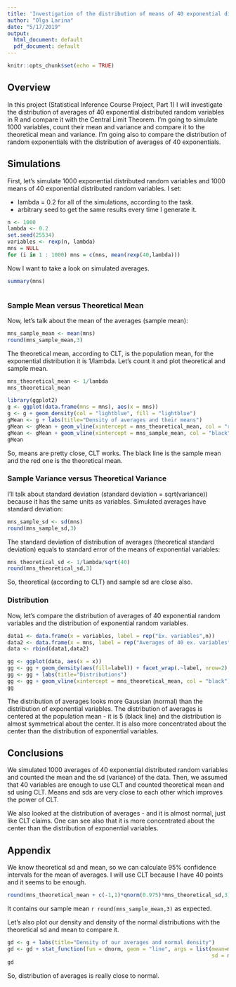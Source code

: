```yaml
---
title: 'Investigation of the distribution of means of 40 exponential distributed random variables and comparing it with the CLT'
author: "Olga Larina"
date: "5/17/2019"
output:
  html_document: default
  pdf_document: default
---
```


```r
knitr::opts_chunk$set(echo = TRUE)
```

## Overview
In this project (Statistical Inference Course Project, Part 1) I will investigate the distribution of averages of 40 exponential distributed random variables in R and compare it with the Central Limit Theorem. I'm going to simulate 1000 variables, count their mean and variance and compare it to the theoretical mean and variance. I'm going also to compare the distribution of random exponentials with the distribution of averages of 40 exponentials.

## Simulations
First, let's simulate 1000 exponential distributed random variables and 1000 means of 40 exponential distributed random variables. I set:

* lambda = 0.2 for all of the simulations, according to the task.
* arbitrary seed to get the same results every time I generate it. 
```r
n <- 1000
lambda <- 0.2
set.seed(25534)
variables <- rexp(n, lambda)
mns = NULL
for (i in 1 : 1000) mns = c(mns, mean(rexp(40,lambda)))
```
Now I want to take a look on simulated averages.
```r
summary(mns)
```
```r

```

### Sample Mean versus Theoretical Mean
Now, let's talk about the mean of the averages (sample mean):
```r
mns_sample_mean <- mean(mns)
round(mns_sample_mean,3)
```
The theoretical mean, according to CLT, is the population mean, for the exponential distribution it is 1/lambda. Let's count it and plot theoretical and sample mean.

```r
mns_theoretical_mean <- 1/lambda
mns_theoretical_mean
```

```r
library(ggplot2)
g <- ggplot(data.frame(mns = mns), aes(x = mns))
g <- g + geom_density(col = "lightblue", fill = "lightblue")
gMean <- g + labs(title="Density of averages and their means")
gMean <- gMean + geom_vline(xintercept = mns_theoretical_mean, col = "red")
gMean <- gMean + geom_vline(xintercept = mns_sample_mean, col = "black")
gMean
```

So, means are pretty close, CLT works. The black line is the sample mean and the red one is the theoretical mean.

### Sample Variance versus Theoretical Variance
I'll talk about standard deviation (standard deviation = sqrt(variance)) because it has the same units as variables. Simulated averages have standard deviation:
```r
mns_sample_sd <- sd(mns)
round(mns_sample_sd,3)
```
The standard deviation of distribution of averages (theoretical standard deviation) equals to standard error of the means of exponential variables:
```r
mns_theoretical_sd <- 1/lambda/sqrt(40)
round(mns_theoretical_sd,3)
```
So, theoretical (according to CLT) and sample sd are close also.

### Distribution
Now, let's compare the distribution of averages of 40 exponential random variables and the distribution of exponential random variables.
```r
data1 <- data.frame(x = variables, label = rep("Ex. variables",n))
data2 <- data.frame(x = mns, label = rep("Averages of 40 ex. variables",n))
data <- rbind(data1,data2)

gg <- ggplot(data, aes(x = x))
gg <- gg + geom_density(aes(fill=label)) + facet_wrap(.~label, nrow=2)
gg <- gg + labs(title="Distributions")
gg <- gg + geom_vline(xintercept = mns_theoretical_mean, col = "black")
gg
```

The distribution of averages looks more Gaussian (normal) than the distribution of exponential variables. The distribution of averages is centered at the population mean - it is 5 (black line) and the distribution is almost symmetrical about the center. It is also more concentrated about the center than the distribution of exponential variables.

## Conclusions
We simulated 1000 averages of 40 exponential distributed random variables and counted the mean and the sd (variance) of the data. Then, we assumed that 40 variables are enough to use CLT and counted theoretical mean and sd using CLT. Means and sds are very close to each other which improves the power of CLT.

We also looked at the distribution of averages - and it is almost normal, just like CLT claims. One can see also that it is more concentrated about the center than the distribution of exponential variables.

## Appendix

We know theoretical sd and mean, so we can calculate 95% confidence intervals for the mean of averages. I will use CLT because I have 40 points and it seems to be enough.
```r
round(mns_theoretical_mean + c(-1,1)*qnorm(0.975)*mns_theoretical_sd,3)
```
It contains our sample mean `r round(mns_sample_mean,3)` as expected.

Let's also plot our density and density of the normal distributions with the theoretical sd and mean to compare it.
```r
gd <- g + labs(title="Density of our averages and normal density")
gd <- gd + stat_function(fun = dnorm, geom = "line", args = list(mean=mns_theoretical_mean,
                                                                 sd = mns_theoretical_sd),col="red")
gd
```

So, distribution of averages is really close to normal.

